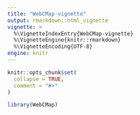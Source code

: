 ```yaml
---
title: "WebCMap-vignette"
output: rmarkdown::html_vignette
vignette: >
  %\VignetteIndexEntry{WebCMap-vignette}
  %\VignetteEngine{knitr::rmarkdown}
  %\VignetteEncoding{UTF-8}
engine: knitr
---
```


```r
knitr::opts_chunk$set(
  collapse = TRUE,
  comment = "#>"
)
```

```r
library(WebCMap)
```
